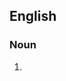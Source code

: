 {{also|spaghettiwestern|spaghetti western|spaghetti Western}}
==English==

===Noun===
{{en-noun}}

# {{alternative case form of|spaghetti western|lang=en}}